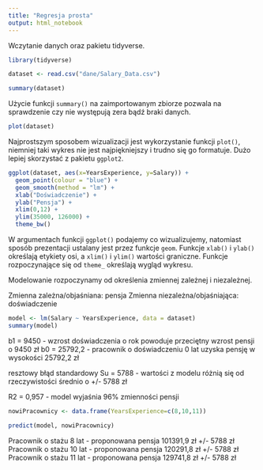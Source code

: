 ```yaml
---
title: "Regresja prosta"
output: html_notebook
---
```


Wczytanie danych oraz pakietu tidyverse.

```r
library(tidyverse)

dataset <- read.csv("dane/Salary_Data.csv")

summary(dataset)
```

Użycie funkcji `summary()` na zaimportowanym zbiorze pozwala na sprawdzenie czy nie występują zera bądź braki danych.

```r

plot(dataset)

```

Najprostszym sposobem wizualizacji jest wykorzystanie funkcji `plot()`, niemniej taki wykres nie jest najpiękniejszy i trudno się go formatuje. Dużo lepiej skorzystać z pakietu `ggplot2`.

```r

ggplot(dataset, aes(x=YearsExperience, y=Salary)) + 
  geom_point(colour = "blue") +
  geom_smooth(method = "lm") +
  xlab("Doświadczenie") + 
  ylab("Pensja") +
  xlim(0,12) +
  ylim(35000, 126000) +
  theme_bw()
```

W argumentach funkcji `ggplot()` podajemy co wizualizujemy, natomiast sposób prezentacji ustalany jest przez funkcje `geom`. Funkcje `xlab()` i `ylab()` określają etykiety osi, a `xlim()` i `ylim()` wartości graniczne. Funkcje rozpoczynające się od `theme_` określają wygląd wykresu.

Modelowanie rozpoczynamy od określenia zmiennej zależnej i niezależnej.

Zmienna zależna/objaśniana: pensja
Zmienna niezależna/objaśniająca: doświadczenie

```r
model <- lm(Salary ~ YearsExperience, data = dataset)
summary(model)
```

b1 = 9450 - wzrost doświadczenia o rok powoduje przeciętny wzrost pensji o 9450 zł
b0 = 25792,2 - pracownik o doświadczeniu 0 lat uzyska pensję w wysokości 25792,2 zł

resztowy błąd standardowy Su = 5788 - wartości z modelu różnią się od rzeczywistości średnio o +/- 5788 zł

R2 = 0,957 - model wyjaśnia 96% zmienności pensji

```r

nowiPracownicy <- data.frame(YearsExperience=c(8,10,11))

predict(model, nowiPracownicy)
```

Pracownik o stażu 8 lat - proponowana pensja 101391,9 zł +/- 5788 zł
Pracownik o stażu 10 lat - proponowana pensja 120291,8 zł +/- 5788 zł
Pracownik o stażu 11 lat - proponowana pensja 129741,8 zł +/- 5788 zł

